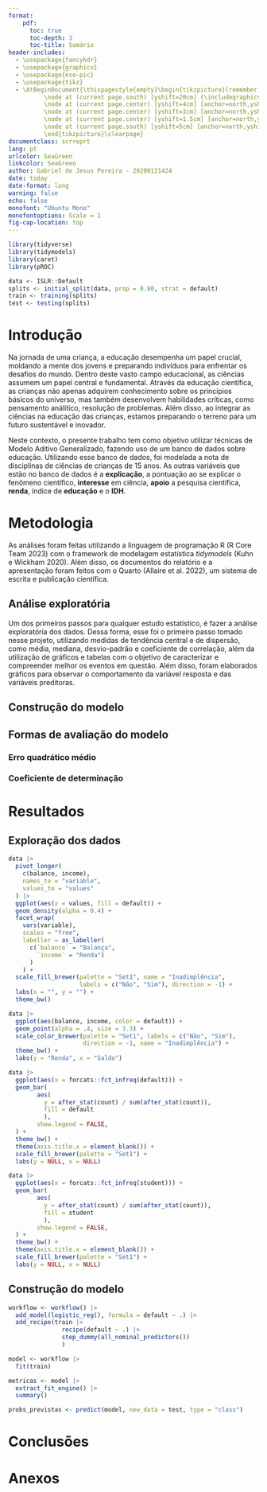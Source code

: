 ```yaml
---
format: 
    pdf:
      toc: true
      toc-depth: 3
      toc-title: Sumário
header-includes:
  - \usepackage{fancyhdr}
  - \usepackage{graphicx}
  - \usepackage{eso-pic}
  - \usepackage{tikz}
  - \AtBeginDocument{\thispagestyle{empty}\begin{tikzpicture}[remember picture,overlay]
          \node at (current page.south) [yshift=20cm] {\includegraphics[width=0.15\paperwidth,height=0.15\paperheight,keepaspectratio]{logo1.png}};
          \node at (current page.center) [yshift=4cm] [anchor=north,yshift=-2cm] {\Huge\textbf{Aplicação de modelos GAMs na}};
          \node at (current page.center) [yshift=3cm] [anchor=north,yshift=-2cm] {\Huge\textbf{modelagem da pontuação geral em ciências}};
          \node at (current page.center) [yshift=1.5cm] [anchor=north,yshift=-2cm] {\LARGE\textbf{Universidade Federal da Paraíba - UFPB}};
          \node at (current page.south) [yshift=5cm] [anchor=north,yshift=-2cm] {\large\textbf{Abril 2024}};
          \end{tikzpicture}\clearpage}
documentclass: scrreprt
lang: pt
urlcolor: SeaGreen
linkcolor: SeaGreen
author: Gabriel de Jesus Pereira - 20200121424
date: today
date-format: long
warning: false
echo: false
monofont: "Ubuntu Mono"
monofontoptions: Scale = 1
fig-cap-location: top
---
```


```r
library(tidyverse)
library(tidymodels)
library(caret)
library(pROC)
```

```r
data <- ISLR::Default
splits <- initial_split(data, prop = 0.80, strat = default)
train <- training(splits)
test <- testing(splits)
```

\newpage

# Introdução

Na jornada de uma criança, a educação desempenha um papel crucial, moldando a mente dos jovens e preparando indivíduos para enfrentar os desafios do mundo. Dentro deste vasto campo educacional, as ciências assumem um papel central e fundamental. Através da educação científica, as crianças não apenas adquirem conhecimento sobre os princípios básicos do universo, mas também desenvolvem habilidades críticas, como pensamento análitico, resolução de problemas. Além disso, ao integrar as ciências na educação das crianças, estamos preparando o terreno para um futuro sustentável e inovador.

Neste contexto, o presente trabalho tem como objetivo utilizar técnicas de Modelo Aditivo Generalizado, fazendo uso de um banco de dados sobre educação. Utilizando esse banco de dados, foi modelada a nota de disciplinas de ciências de crianças de 15 anos. As outras variáveis que estão no banco de dados é a **explicação**, a pontuação ao se explicar o fenômeno científico, **interesse** em ciência, **apoio** a pesquisa científica, **renda**, índice de **educação** e o **IDH**.

# Metodologia

As análises foram feitas utilizando a linguagem de programação R (R Core Team 2023) com o framework de modelagem estatística *tidymodels* (Kuhn e Wickham 2020). Além disso, os documentos do relatório e a apresentação foram feitos com o Quarto (Allaire et al. 2022), um sistema de escrita e publicação científica.

## Análise exploratória

Um dos primeiros passos para qualquer estudo estatístico, é fazer a análise exploratória dos dados. Dessa forma, esse foi o primeiro passo tomado nesse projeto, utilizando medidas de tendência central e de dispersão, como média, mediana, desvio-padrão e coeficiente de correlação, além da utilização de gráficos e tabelas com o objetivo de caracterizar e compreender melhor os eventos em questão. Além disso, foram elaborados gráficos para observar o comportamento da variável resposta e das variáveis preditoras.

## Construção do modelo


## Formas de avaliação do modelo


### Erro quadrático médio

### Coeficiente de determinação

# Resultados

## Exploração dos dados

```r
data |> 
  pivot_longer(
    c(balance, income),
    names_to = "variable",
    values_to = "values"
  ) |>
  ggplot(aes(x = values, fill = default)) +
  geom_density(alpha = 0.4) +
  facet_wrap(
    vars(variable), 
    scales = "free",
    labeller = as_labeller(
      c(`balance` = "Balança",
        `income` = "Renda")
      )
    ) +
  scale_fill_brewer(palette = "Set1", name = "Inadimplência", 
                    labels = c("Não", "Sim"), direction = -1) +
  labs(x = "", y = "") +
  theme_bw()
```

```r
data |> 
  ggplot(aes(balance, income, color = default)) +
  geom_point(alpha = .4, size = 3.3) +
  scale_color_brewer(palette = "Set1", labels = c("Não", "Sim"), 
                     direction = -1, name = "Inadimplência") +
  theme_bw() +
  labs(y = "Renda", x = "Saldo")
```
```r
data |> 
  ggplot(aes(x = forcats::fct_infreq(default))) +
  geom_bar(
        aes(
          y = after_stat(count) / sum(after_stat(count)), 
          fill = default
          ),
        show.legend = FALSE,
  ) +
  theme_bw() +
  theme(axis.title.x = element_blank()) +
  scale_fill_brewer(palette = "Set1") +
  labs(y = NULL, x = NULL) 
```
```r
data |> 
  ggplot(aes(x = forcats::fct_infreq(student))) +
  geom_bar(
        aes(
          y = after_stat(count) / sum(after_stat(count)), 
          fill = student
          ),
        show.legend = FALSE,
  ) +
  theme_bw() +
  theme(axis.title.x = element_blank()) +
  scale_fill_brewer(palette = "Set1") +
  labs(y = NULL, x = NULL) 
```


## Construção do modelo

```r
workflow <- workflow() |>
  add_model(logistic_reg(), formula = default ~ .) |>
  add_recipe(train |>
               recipe(default ~ .) |> 
               step_dummy(all_nominal_predictors())
               )

model <- workflow |>
  fit(train)

metricas <- model |> 
  extract_fit_engine() |> 
  summary()

probs_previstas <- predict(model, new_data = test, type = "class")
```

# Conclusões

# Anexos